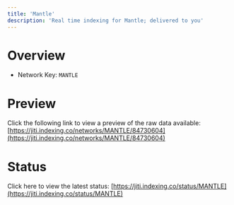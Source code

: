 ```yaml
---
title: 'Mantle'
description: 'Real time indexing for Mantle; delivered to you'
---
```


# Overview
- Network Key: `MANTLE`

# Preview
Click the following link to view a preview of the raw data available: [https://jiti.indexing.co/networks/MANTLE/84730604](https://jiti.indexing.co/networks/MANTLE/84730604)

# Status
Click here to view the latest status: [https://jiti.indexing.co/status/MANTLE](https://jiti.indexing.co/status/MANTLE)

